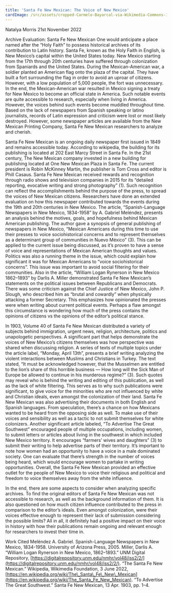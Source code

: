 ```yaml
---
title: 'Santa Fe New Mexican: The Voice of New Mexico'
cardImage: /src/assets/cropped-Carmelo-Bayarcal-via-Wikimedia-Commons-1.jpg
---
```


Natalya Morris
21st November 2022​​

Archive Evaluation: Santa Fe New Mexican
One would anticipate a place named after the “Holy Faith” to possess historical archives of its contribution to Latin history. Santa Fe, known as the Holy Faith in English, is New Mexico’s capital within the United States today. New Mexico starting from the 17th through 20th centuries have suffered through colonization from Spaniards and the United States. During the Mexican-American war, a soldier planted an American flag onto the plaza of the capital. They have built a fort surrounding the flag in order to avoid an uproar of citizens. However, with a low population of 5,000 people, the fort was unnecessary. In the end, the Mexican-American war resulted in Mexico signing a treaty for New Mexico to become an official state in America. Such notable events are quite accessible to research, especially when living in America. However, the voices behind such events become muddled throughout time. Based on the lack of newspapers from Spanish speaking or latino journalists, records of Latin expression and criticism were lost or most likely destroyed. However, some newspaper articles are available from the New Mexican Printing Company, Santa Fe New Mexican researchers to analyze and cherish.

Santa Fe New Mexican is an ongoing daily newspaper first issued in 1849 and remains accessible today. According to wikipedia, the building for its publishing is located at 202 East Marcy Street in Santa Fe. In the 21st century, The New Mexican company invested in a new building for publishing located at One New Mexican Plaza in Santa Fe. The current president is Robin McKinney Martin, the publisher is Tom Cross and editor is Phill Casaus. Santa Fe New Mexican received rewards and recognition through radio shows and television companies in 2015 for its “detailed reporting, evocative writing and strong photography” (1). Such recognition can reflect the accomplishments behind the purpose of the press, to spread the voices of New Mexican citizens. Researchers have done an extended evaluation on how this newspaper contributed towards the events during the 19th and 20th centuries in New Mexico. The article, “Spanish-Language Newspapers in New Mexico, 1834-1958” by A. Gabriel Meléndez, presents an analysis behind the motives, goals, and hopefulness behind Mexican American publishing. The author gave a synopsis of general publishing of newspapers in New Mexico, “Mexican Americans during this time to use their presses to voice sociohistorical concerns and to represent themselves as a determinant group of communities in Nuevo México” (3). This can be applied to the current issue being discussed, as it’s proven to have a sense of voice and representations of Mexican American thoughts and values. Politics was also a running theme in the issue, which could explain how significant it was for Mexican Americans to “voice sociohistorical concerns”. This issue was important to avoid social filtering for their communities. Also in the article, “William Logan Rynerson in New Mexico 1862–1893” by Darlis A. Miller demonstrated Santa Fe New Mexican’s statements on the political issues between Republicans and Democrats. There was some criticism against the Chief Justice of New Mexico, John P. Slough, who described him as “brutal and cowardly” when physically attacking a former Secretary. This emphasizes how opinionated the presses were when writing about current political events. Perhaps a flaw amongst this circumstance is wondering how much of the press contains the opinions of citizens vs the opinions of the editor’s political stance.

In 1903, Volume 40 of Santa Fe New Mexican distributed a variety of subjects behind immigration, urgent news, religion, architecture, politics and unapologetic perspectives. A significant part that helps demonstrate the voices of New Mexico’s citizens themselves was how perspective was shared when discussing religion. A series of texts of multiple topics under the article label, “Monday, April 13th”, presents a brief writing analyzing the violent interactions between Muslims and Christians in Turkey. The text stated, “It must be acknowledged however, that the Musselmen are entitled to the lion’s share of this horrible business — How long will the Sick Man of Europe be allowed to continue in his murderous regime?” (3). Such quotes may reveal who is behind the writing and editing of this publication, as well as the lack of white filtering. This serves as to why such publications were significant, to give voice for the minorities who are not influenced by white and Christian ideals, even amongst the colonization of their land. Santa Fe New Mexican was also advertising their documents in both English and Spanish languages. From speculation, there’s a chance on how Mexicans wanted to be heard from the opposing side as well. To make use of their voices and sensibility as well as a tactic to not submit themselves for white colonizers. Another significant article labeled, “To Advertise The Great Southwest” encouraged people of multiple occupations, including women, to submit letters or articles about living in the southwest in which included New Mexico territory. It encourages “farmers’ wives and daughters” (3) to submit their writing to help advertise parts of their territory. It’s important to note how women had an opportunity to have a voice in a male dominated society. One can evaluate that there’s strength in the number of voices being heard, which would encourage women to partake in writing opportunities. Overall, the Santa Fe New Mexican provided an effective outlet for the people of New Mexico to voice their religious and political and freedom to voice themselves away from the white influence.

In the end, there are some aspects to consider when analyzing specific archives. To find the original editors of Santa Fe New Mexican was not accessible to research, as well as the background information of them. It is also questioned on how much citizen influence contributed to the press in comparison to the editor’s ideals. Even amongst colonization, were their voices effective enough to represent their lack of submission considering the possible limits? All in all, it definitely had a positive impact on their voice in history with how their publications remain ongoing and relevant enough for researchers to invest their time in.

Work Cited
Meléndez A. Gabriel. Spanish-Language Newspapers in New Mexico, 1834-1958.
University of Arizona Press, 2005.
Miller, Darlis A. “William Logan Rynerson in New Mexico, 1862–1893.” UNM
Digital Repository, [https://digitalrepository.unm.edu/nmhr/vol48/iss2/2/](https://digitalrepository.unm.edu/nmhr/vol48/iss2/2/).
“The Santa Fe New Mexican.” Wikipedia, Wikimedia Foundation, 3 June 2022,
[https://en.wikipedia.org/wiki/The\_Santa\_Fe\_New\_Mexican](https://en.wikipedia.org/wiki/The_Santa_Fe_New_Mexican).
“To Advertise The Great Southwest.” Santa Fe New Mexican, 13 Apr. 1903, pp. 1–4.
